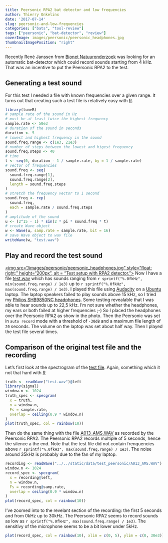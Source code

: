 ```yaml
---
title: Peersonic RPA2 bat detector and low frequencies
author: Thierry Onkelinx
date: '2017-07-14'
slug: peersonic-and-low-frequencies
categories: ["bats", "tool-review"]
tags: ["peersonic", "bat-detector", "review"]
coverImage: images/peersonic/peersonic_headphones.jpg
thumbnailImagePosition: "right"
---
```


Recently René Janssen from [Bionet Natuuronderzoek](http://www.bionetnatuur.eu/) was looking for an automatic bat-detector which could record sounds starting from 4 kHz. That was an incentive to put the Peersonic RPA2 to the test.

## Generating a test sound

For this test I needed a file with known frequencies over a given range. It turns out that creating such a test file is relatively easy with [R](https://www.r-project.org).

```r
library(tuneR)
# sample rate of the sound in Hz
# must be at least twice the highest frequency
sample.rate <- 50e3
# duration of the sound in seconds
duration <- 5
# lowest and highest frequency in the sound
sound.freq.range <- c(1e3, 21e3)
# number of steps between the lowest and higest frequency
sound.freq.steps <- 40
# time
t <- seq(0, duration - 1 / sample.rate, by = 1 / sample.rate)
# vector of frequencies
sound.freq <- seq(
  sound.freq.range[1], 
  sound.freq.range[2],
  length = sound.freq.steps
)
# stretch the frequency vector to 1 second
sound.freq <- rep(
  sound.freq,
  each = sample.rate / sound.freq.steps
)
# amplitude of the sound
u <- (2^15 - 1) * sin(2 * pi * sound.freq * t)
# create Wave object
w <- Wave(u, samp.rate = sample.rate, bit = 16)
# save Wave object to wav file
writeWave(w, "test.wav")
```

## Play and record the test sound

[<img src="/images/peersonic/peersonic_headphones.jpg" style="float: right;" height="200px", alt = "Test setup with RPA2 detector.">](/images/peersonic/peersonic_headphones.jpg) Now I have a file [test.wav](/post/test.wav) which has sounds ranging from `r sprintf("%.0fkHz", min(sound.freq.range) / 1e3)` up to `r sprintf("%.0fkHz", max(sound.freq.range) / 1e3)`. I played this file using [Audacity](http://www.audacityteam.org/) on a [Ubuntu](https://www.ubuntu.com) laptop. The laptop speakers failed to play sounds above 15 kHz, so I tried my [Philips SHB9850NC headphones](http://www.philips.co.uk/c-p/SHB9850NC_00/wireless-noise-cancelling-headphones). Some testing revealable that I was able to hear sounds up to 22,5 kHz. I'm not sure whether the headphones, my ears or both failed at higher frequencies ;-) So I placed the headphones over the Peersonic RPA2 as show in the photo. Then the Peersonic was set in `auto record` mode with a threshold of `-30dB` and a maximum file length of `20` seconds. The volume on the laptop was set about half way. Then I played the test file several times.

## Comparison of the original test file and the recording

Let's first look at the spectrogram of the [test file](/post/test.wav). Again, something which it not that hard with [R](https://www.r-project.org)

```r
truth <- readWave("test.wav")@left
library(signal)
window.n <- 1024
truth_spec <- specgram(
  x = truth,
  n = window.n,
  Fs = sample.rate,
  overlap = ceiling(0.9 * window.n)
)
plot(truth_spec, col = rainbow(10))
```

Then do the same thing with the file [A013_AMS.WAV](/data/test_peersonic/A013_AMS.WAV) as recorded by the Peersonic RPA2. The Peersonic RPA2 records multiple of 5 seconds, hence the silence a the end. Note that the test file did not contain frenquencies above `r sprintf("%.0fkHz", max(sound.freq.range) / 1e3)`. The noise around 35kHz is probably due to the fan of my laptop.

```r
recording <- readWave("../../static/data/test_peersonic/A013_AMS.WAV")
window.n <- 1024
record_spec <- specgram(
  x = recording@left,
  n = window.n,
  Fs = recording@samp.rate,
  overlap = ceiling(0.9 * window.n)
)
plot(record_spec, col = rainbow(10))
```

I've zoomed into to the revelant section of the recording: the first 5 seconds and from 0kHz up to 30kHz. The Peersonic RPA2 seems to record sounds as low as `r sprintf("%.0fkHz", max(sound.freq.range) / 1e3)`. The sensitivy of the microphone seems to be a bit lower under 5kHz.

```r
plot(record_spec, col = rainbow(10), xlim = c(0, 5), ylim = c(0, 30e3))
```
